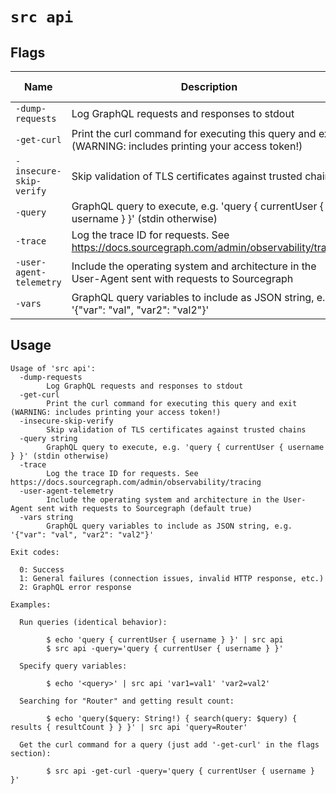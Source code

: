# `src api`


## Flags

| Name | Description | Default Value |
|------|-------------|---------------|
| `-dump-requests` | Log GraphQL requests and responses to stdout | `false` |
| `-get-curl` | Print the curl command for executing this query and exit (WARNING: includes printing your access token!) | `false` |
| `-insecure-skip-verify` | Skip validation of TLS certificates against trusted chains | `false` |
| `-query` | GraphQL query to execute, e.g. 'query \{ currentUser \{ username \} \}' (stdin otherwise) |  |
| `-trace` | Log the trace ID for requests. See https://docs.sourcegraph.com/admin/observability/tracing | `false` |
| `-user-agent-telemetry` | Include the operating system and architecture in the User-Agent sent with requests to Sourcegraph | `true` |
| `-vars` | GraphQL query variables to include as JSON string, e.g. '\{"var": "val", "var2": "val2"\}' |  |


## Usage

```
Usage of 'src api':
  -dump-requests
    	Log GraphQL requests and responses to stdout
  -get-curl
    	Print the curl command for executing this query and exit (WARNING: includes printing your access token!)
  -insecure-skip-verify
    	Skip validation of TLS certificates against trusted chains
  -query string
    	GraphQL query to execute, e.g. 'query { currentUser { username } }' (stdin otherwise)
  -trace
    	Log the trace ID for requests. See https://docs.sourcegraph.com/admin/observability/tracing
  -user-agent-telemetry
    	Include the operating system and architecture in the User-Agent sent with requests to Sourcegraph (default true)
  -vars string
    	GraphQL query variables to include as JSON string, e.g. '{"var": "val", "var2": "val2"}'

Exit codes:

  0: Success
  1: General failures (connection issues, invalid HTTP response, etc.)
  2: GraphQL error response

Examples:

  Run queries (identical behavior):

    	$ echo 'query { currentUser { username } }' | src api
    	$ src api -query='query { currentUser { username } }'

  Specify query variables:

    	$ echo '<query>' | src api 'var1=val1' 'var2=val2'

  Searching for "Router" and getting result count:

    	$ echo 'query($query: String!) { search(query: $query) { results { resultCount } } }' | src api 'query=Router'

  Get the curl command for a query (just add '-get-curl' in the flags section):

    	$ src api -get-curl -query='query { currentUser { username } }'


```
	
